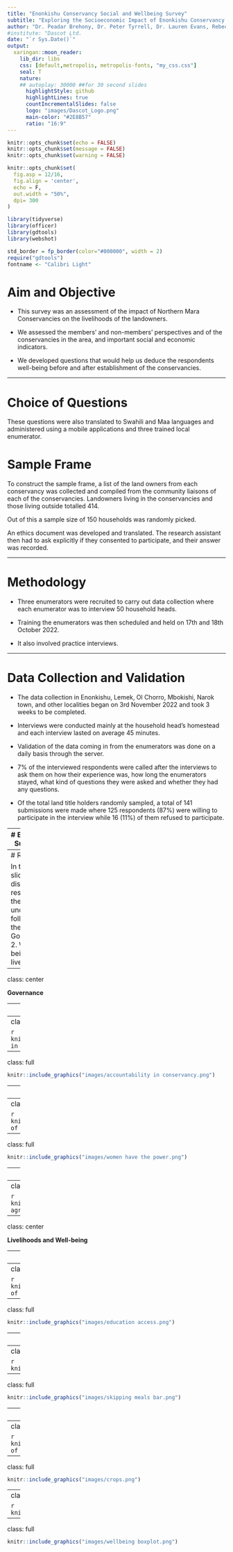 ```yaml
---
title: "Enonkishu Conservancy Social and Wellbeing Survey"
subtitle: "Exploring the Socioeconomic Impact of Enonkishu Conservancy on Landowners"
author: "Dr. Peadar Brehony, Dr. Peter Tyrrell, Dr. Lauren Evans, Rebecca Karimi, Rose Muiyuro, Esther Kang'ethe"
#institute: "Dascot Ltd.
date: "`r Sys.Date()`"
output:
  xaringan::moon_reader:
    lib_dir: libs
    css: [default,metropolis, metropolis-fonts, "my_css.css"]
    seal: T
    nature:
    ## autoplay: 30000 ##for 30 second slides
      highlightStyle: github
      highlightLines: true
      countIncrementalSlides: false
      logo: "images/Dascot_Logo.png"
      main-color: "#2E8B57"
      ratio: "16:9"
---
```


```r
knitr::opts_chunk$set(echo = FALSE)
knitr::opts_chunk$set(message = FALSE)
knitr::opts_chunk$set(warning = FALSE)

knitr::opts_chunk$set(
  fig.asp = 12/16,
  fig.align = 'center',
  echo = F,
  out.width = "50%",
  dpi= 300
)

```

```r
library(tidyverse)
library(officer)
library(gdtools)
library(webshot)
```


```r
std_border = fp_border(color="#000000", width = 2)
require("gdtools")
fontname <- "Calibri Light"
```


# Aim and Objective 

* This survey was an assessment of the impact of Northern Mara Conservancies  on the livelihoods of the landowners. 

* We assessed the members’ and non-members’ perspectives and  of the conservancies in the area, and important social and economic indicators. 

* We developed questions that would help us deduce the respondents well-being before and after establishment of the conservancies.



---

# Choice of Questions

These questions were also translated to Swahili and Maa languages and administered using a mobile applications and three trained local enumerator.

# Sample Frame
To construct the sample frame, a list of the land owners from each conservancy was collected and compiled from the community liaisons of each of the conservancies. Landowners living in the conservancies and those living outside totalled 414. 

Out of this a sample size of 150 households was randomly picked.

An ethics document was developed and translated. The research assistant then had to ask explicitly if they consented to participate, and their answer was recorded. 

---

# Methodology

* Three  enumerators were recruited to carry out data collection where each enumerator was to interview 50 household heads. 

* Training the enumerators was then scheduled and held on 17th and 18th October 2022. 

* It also involved practice interviews.

---

# Data Collection and Validation

* The data collection in Enonkishu, Lemek, Ol Chorro, Mbokishi, Narok town, and other localities began on 3rd November 2022 and took 3 weeks to be completed.

* Interviews were conducted mainly at the household head’s homestead and each interview lasted on average 45 minutes. 

* Validation of the data coming in from the enumerators was done on a daily basis through the server. 

* 7% of the interviewed respondents were called after the interviews to ask them on how their experience was, how long the enumerators stayed, what kind of questions they were asked and whether they had any questions.

* Of the total land title holders randomly sampled, a total of 141 submissions were made where 125 respondents (87%) were willing to participate in the interview while 16 (11%) of them refused to participate. 

---
# Executive Summary

* Comparing life before and after land access payments were paid by the conservancy, life was *a little better* for 31% of the respondents that participated, *a lot better for 15%*, *a little worse for 6%*, and *the same for 3%*. This shows an overall increased level of well-being and livelihood for the land title holders
* The northern conservancies have improved food security for the land title holders with the rate of skipping meals being at almost never.
* Access to amenities such as education, health and electricity has also been enhanced with over 50% the land title holders being happy about this.
* Acceptance of wildlife in the northern conservancies is quite high with 75% of the respondents expressing positive feelings about the wildlife.
* Rules about grazing, forest use and settlement have been widely accepted and the landowners feel that they have brought a positive impact.


---
# Results

In the next slides we discuss the results of the study under the following themes:
1. Governance
2. Well-being and livelihoods


---
class: center 

**Governance**

---
class: full

```r
knitr::include_graphics("images/auth over conservancy.png")
```

---
class: full

```r
knitr::include_graphics("images/inf in conservancy.png")
```

---
class: full

```r
knitr::include_graphics("images/accountability in conservancy.png")
```

---
class: full

```r
knitr::include_graphics("images/transparency in conservancy.png")
```

---
class: full

```r
knitr::include_graphics("images/Use of Money in the Conservancy.png")
```

---
class: full

```r
knitr::include_graphics("images/women have the power.png")
```

---
class: full

```r
knitr::include_graphics("images/agreed_with_cons_now.png")
```

---
class: full

```r
knitr::include_graphics("images/Sankey agree with cons before after.png")
```

---
class: center 

**Livelihoods and Well-being**

---
class: full

```r
knitr::include_graphics("images/Leaseholder Occupations.png")
```

---
class: full

```r
knitr::include_graphics("images/level of education completed.png")
```

---
class: full

```r
knitr::include_graphics("images/education access.png")
```

---
class: full

```r
knitr::include_graphics("images/access_to_health.png")
```

---
class: full

```r
knitr::include_graphics("images/access_to_electricity.png")
```

---
class: full

```r
knitr::include_graphics("images/skipping meals bar.png")
```

---
class: full

```r
knitr::include_graphics("images/quality of life.png")
```

---
class: full

```r
knitr::include_graphics("images/level of mobility.png")
```

---
class: full

```r
knitr::include_graphics("images/crops.png")
```

---
class: full

```r
knitr::include_graphics("images/wildlife.png")
```

---
class: full

```r
knitr::include_graphics("images/wellbeing boxplot.png")
```